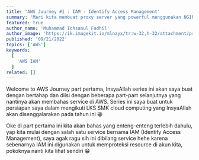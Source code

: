 ```yaml
---
title: 'AWS Journey #1 : IAM - Identify Access Management'
summary: 'Mari kita membuat proxy server yang powerful menggunakan NGINX'
featured: true
author_name: 'Muhammad Ichsanul Fadhil'
author_image: 'https://ik.imagekit.io/mlnzyx/tr:w-32,h-32/attachment/profile.webp'
published: '09/21/2022'
topics: ['AWS']
keywords:
  [
    'AWS IAM'
  ]
related: []
---
```


Welcome to AWS Journey part pertama, InsyaAllah series ini akan saya buat dengan bertahap dan diisi dengan beberapa part-part selanjutnya yang nantinya akan membahas service di AWS. Series ini saya buat untuk persiapan saya dalam mengikuti LKS SMK cloud computing yang InsyaAllah akan disenggalarakan pada tahun ini 😀

Oke di part pertama ini kita akan bahas yang enteng-enteng terlebih dahulu, yap kita mulai dengan salah satu service bernama IAM (Identify Access Management), saya agak ragu sih ini dibilang service hehe karena sebenarnya IAM ini digunakan untuk memproteksi resource di akun kita, pokoknya nanti kita lihat sendiri 😁

